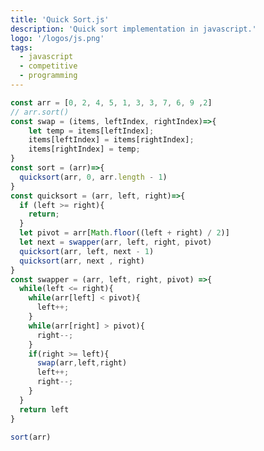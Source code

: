 ---
title: 'Quick Sort.js'
description: 'Quick sort implementation in javascript.'
logo: '/logos/js.png'
tags:
  - javascript
  - competitive
  - programming
---

```js
const arr = [0, 2, 4, 5, 1, 3, 3, 7, 6, 9 ,2]
// arr.sort()
const swap = (items, leftIndex, rightIndex)=>{
    let temp = items[leftIndex];
    items[leftIndex] = items[rightIndex];
    items[rightIndex] = temp;
}
const sort = (arr)=>{
  quicksort(arr, 0, arr.length - 1)
}
const quicksort = (arr, left, right)=>{
  if (left >= right){
    return;
  }
  let pivot = arr[Math.floor((left + right) / 2)]
  let next = swapper(arr, left, right, pivot)
  quicksort(arr, left, next - 1)
  quicksort(arr, next , right)
}
const swapper = (arr, left, right, pivot) =>{
  while(left <= right){
    while(arr[left] < pivot){
      left++;
    }
    while(arr[right] > pivot){
      right--;
    }
    if(right >= left){
      swap(arr,left,right)
      left++;
      right--;
    }
  }
  return left
}

sort(arr)
```